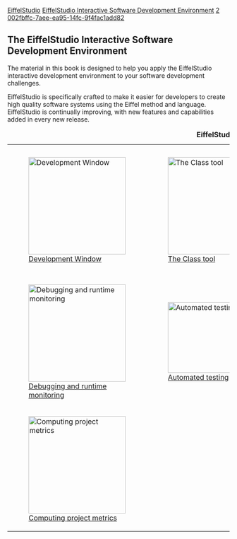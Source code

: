 [[Property:title|EiffelStudio]]
[[Property:description|EiffelStudio Interactive Software Development Environment]]
[[Property:weight|2]]
[[Property:uuid|002fbffc-7aee-ea95-14fc-9f4fac1add82]]
==The EiffelStudio Interactive Software Development Environment==

The material in this book is designed to help you apply the EiffelStudio interactive development environment to your software development challenges. 

EiffelStudio is specifically crafted to make it easier for developers to create high quality software systems using the Eiffel method and language. EiffelStudio is continually improving, with new features and capabilities added in every new release. 


{| border="1"
|+'''EiffelStudio'''
|-
| valign="top"|
[[Image:es gt a development window 01|thumb|center|220px|[[Starting To Browse|Development Window]] ]]
| valign="top"|
[[Image:es gt class tool 01|thumb|center|220px|[[Viewing Classes|The Class tool]] ]]
| valign="top"|
[[Image:es gt docking in progress 01|thumb|center|220px|[[Customizing the tools layout and toolbars|Customizing the layout with docking]] ]]
|-
| valign="top"|
[[Image:es gt debug breakpoint reached 01|thumb|center|220px|[[Debugging and Run-time Monitoring|Debugging and runtime monitoring]] ]]
| valign="top"|
[[Image:AutoTest tool with failed test|thumb|center|160px|[[Using AutoTest|Automated testing]] ]]
| valign="top"|
[[Image:es gt testroot is client of heir|thumb|center|220px|[[Graphics-based Design|Graphics-based design]] ]]
|-
| valign="top"|
[[Image:Metrics tool Metrics evaluation pane|thumb|center|220px|[[Computing Project Metrics|Computing project metrics]] ]]
|}



